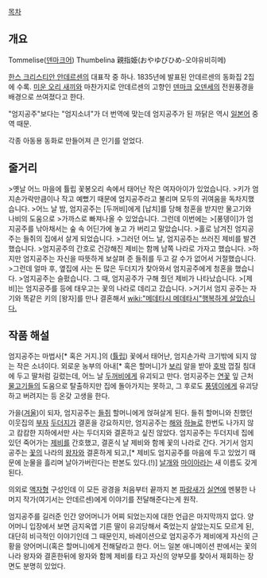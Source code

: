 [[목차]]

== 개요 ==
Tommelise([[덴마크어]])
Thumbelina
親指姫(おやゆびひめ-오야유비히메)

[[한스 크리스티안 안데르센]]의 대표작 중 하나. 1835년에 발표된 안데르센의 동화집 2집에 수록. [[미운 오리 새끼]]와 마찬가지로 안데르센의 고향인 [[덴마크]] [[오덴세]]의 전원풍경을 배경으로 쓰여졌다고 한다.

"엄지공주"보다는 "엄지소녀"가 더 번역에 맞는데 엄지공주가 된 까닭은 역시 [[일본어]] 중역 때문.

각종 아동용 동화로 만들어져 큰 인기를 얻었다.

== 줄거리 ==
>옛날 어느 마을에 튤립 꽃봉오리 속에서 태어난 작은 여자아이가 있었습니다.
>키가 엄지손가락만큼이나 작고 예뻤기 때문에 엄지공주라고 불리며 모두의 귀여움을 독차지했습니다.
>어느 날 밤, 엄지공주는 [두꺼비]에게 [납치]를 당해 청혼을 받지만 물고기와 나비의 도움으로
>가까스로 빠져나올 수 있었습니다. 그런데 이번에는
>[풍뎅이]가 엄지공주를 낚아채서는 숲 속 어딘가에 놓고 가 버리고 말았습니다.
>홀로 남겨진 엄지공주는 들쥐의 집에서 살게 되었습니다.
>그러던 어느 날, 엄지공주는 쓰러진 제비를 발견했습니다.
>엄지공주의 간호로 건강해진 제비는 함께 남쪽 나라로 가자고 했습니다.
>하지만 엄지공주는 자신을 따뜻하게 보살펴 준 들쥐를 두고 갈 수가 없어서 거절했습니다.
>그런데 얼마 후, 옆집에 사는 돈 많은 두더지가 찾아와서 엄지공주에게 청혼을 했습니다.
>엄지공주는 슬펐습니다. 그 때, 엄지공주가 구해 줬던 제비가 나타났습니다.
>[제비]는 엄지공주를 등에 태우고는 꽃의 나라로 데리고 갔습니다.
>거기서 엄지 공주는 자기와 똑같은 키의 [왕자]를 만나 결혼해서 [[wiki:"메데타시 메데타시"행복하게 살았습니다.]]


== 작품 해설 ==
엄지공주는 마법사[* 혹은 거지.]의 ([[튤립]]) 꽃에서 태어난, 엄지손가락 크기밖에 되지 않는 작은 소녀이다. 외로운 농부의 아내[* 혹은 할머니]가 [[보리]] 알을 받아 [[호박]] 껍질 침대에 두고 딸처럼 길렀는데, 어느 날 [[두꺼비]]에게 유괴되고 만다. 엄지공주는 [[연꽃]] 잎 근처 [[물고기]]들의 도움으로 탈출하지만 집에 돌아가지는 못하고, 그 후로도 [[풍뎅이]]에게 유괴당하고 버려지는 등 온갖 고생을 한다. 

가을([[겨울]])이 되자, 엄지공주는 [[들쥐]] 할머니에게 얹혀살게 된다. 들쥐 할머니와 친했던 이웃집의 [[부자]] [[두더지]]가 결혼을 강요하지만, 엄지공주는 [[해]]와 [[하늘]]로 한번도 나가지 않고 캄캄한 지하에서만 사는 두더지와 결혼하고 싶진 않았다. 엄지공주는 두더지네 집에 있던 죽어가는 [[제비]]를 간호했고, 결혼식 날 제비와 함께 꽃의 나라로 간다. 거기서 엄지공주는 [[꽃]]의 나라의 [[왕자]]와 결혼하게 되고,[* 제비도 엄지공주를 마음에 두고 있었기 때문에 눈물을 흘리며 날아가버린다는 판본도 있다.(!)] [[날개]]와 [[마이아]]라는 새 이름도 갖게 된다. 

의외로 [[액자]]형 구성인데 이 모든 광경을 처음부터 끝까지 본 [[파랑새]]가 [[실연]]에 멘붕한 나머지 작가(여기서는 안데르센)에게 이야기를 전달해준다는게 원작. 

엄지공주를 길러준 인간 양어머니가 어찌 되었는지에 대한 언급은 마지막까지 없다. 양어머니 입장에서 보면 금지옥엽 기른 딸이 유괴당해서 죽었는지 살았는지도 모르게 된, 대단히 비극적인 이야기인데 그 때문인지, 바레이션으로 엄지공주가 제비에게 자신의 근황을 양어머니(혹은 할머니)에게 전해달라고 한다. 어느 일본 애니메이션 판에서는 꽃의 나라 왕자와 결혼한뒤에 왕자와 함께 제비를 타고 자신의 양부모를 찾아서 재회하는 장면도 분명히 있었다.

